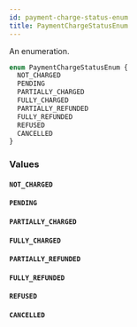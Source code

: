 ```yaml
---
id: payment-charge-status-enum
title: PaymentChargeStatusEnum
---
```


An enumeration.

```graphql
enum PaymentChargeStatusEnum {
  NOT_CHARGED
  PENDING
  PARTIALLY_CHARGED
  FULLY_CHARGED
  PARTIALLY_REFUNDED
  FULLY_REFUNDED
  REFUSED
  CANCELLED
}
```

### Values

#### `NOT_CHARGED`

#### `PENDING`

#### `PARTIALLY_CHARGED`

#### `FULLY_CHARGED`

#### `PARTIALLY_REFUNDED`

#### `FULLY_REFUNDED`

#### `REFUSED`

#### `CANCELLED`
